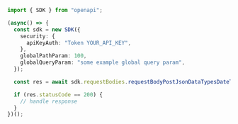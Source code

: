 ```typescript showLineNumbers copy filename="Request Body Post Json Data Types Date Time usage example"
import { SDK } from "openapi";

(async() => {
  const sdk = new SDK({
    security: {
      apiKeyAuth: "Token YOUR_API_KEY",
    },
    globalPathParam: 100,
    globalQueryParam: "some example global query param",
  });

  const res = await sdk.requestBodies.requestBodyPostJsonDataTypesDateTime(new Date("2021-03-26T06:24:55.249Z"));

  if (res.statusCode == 200) {
    // handle response
  }
})();
```
